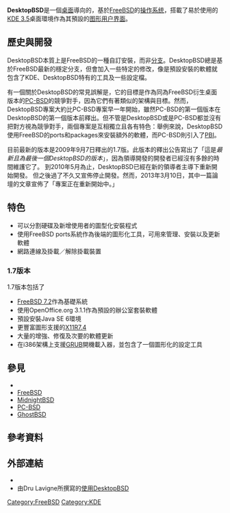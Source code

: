 {{NoteTA|G1=IT|G2=FL}}
{{Infobox OS
| name                = DesktopBSD
| logo                = [[File:Desktop_bsd_logo.png|200px]]
| screenshot          = 
| caption             = 
| developer           = DesktopBSD團隊
| family              = [[Unix-like|Unix-like]]
| source model        = [[开放源代码|开放源代码]]
| latest release version = 1.7
| latest release date = {{Release date and age|2009|09|07}}<ref name=distrowatch>{{cite web|url= http://distrowatch.com/desktopbsd|title= DistroWatch: DesktopBSD|work= distrowatch.com|accessdate= 2011-10-18|archive-date= 2008-08-28|archive-url= https://web.archive.org/web/20080828005821/http://distrowatch.com/desktopbsd|dead-url= no}}</ref>
| package_manager     = FreeBSD Ports
| supported_platforms = [[IA-32|IA-32]]及[[x86-64|x86-64]]
| kernel type         = [[整塊性核心|整塊性核心]]
| ui                  = [[KDE_3|KDE 3]]<ref name=distrowatch />
| license             = 多種
* 從FreeBSD而來的部份：[[BSD许可证|BSD许可证]]
* 美術品集合、圖示：<br />[[创作共用|创作共用]]
* 從KDE而來的部份：[[GNU通用公共许可证|GNU通用公共许可证]]及其他<ref>{{cite web |url=http://techbase.kde.org/index.php?title=Policies/Licensing_Policy |title=KDE Licensing Policy |work=KDE TechBase |accessdate=2010-04-01 |archive-date=2010-12-16 |archive-url=https://web.archive.org/web/20101216003927/http://techbase.kde.org/index.php?title=Policies%2FLicensing_Policy |dead-url=no }}</ref>
| working_state        = 已停止開發<ref name="FreeBSD News Discontinued">{{cite web|author=Gerard|title=Updated: FBSD based Projects and Systems page|url=http://www.freebsdnews.net/2010/01/12/updated-fbsd-based-projects-and-systems-pag/|publisher=FreeBSD News|accessdate=2014-08-18|date=2010-01-12|archive-date=2013-12-12|archive-url=https://web.archive.org/web/20131212174547/http://www.freebsdnews.net/2010/01/12/updated-fbsd-based-projects-and-systems-pag/|dead-url=no}}</ref>
| website              = http://www.desktopbsd.net/
}}

'''DesktopBSD'''是一個[[桌上型電腦|桌面]]導向的，基於[[FreeBSD|FreeBSD]]的[[操作系统|操作系统]]，搭載了易於使用的[[KDE_3|KDE 3.5]]桌面環境作為其預設的[[图形用户界面|图形用户界面]]。

== 歷史與開發 ==
DesktopBSD本質上是FreeBSD的一種自訂安裝，而非[[复刻_(软件工程)|分支]]。DesktopBSD總是基於FreeBSD最新的穩定分支，但會加入一些特定的修改，像是預設安裝的軟體就包含了KDE、DesktopBSD特有的工具及一些設定檔。

有一個關於DesktopBSD的常見誤解是，它的目標是作為同為FreeBSD衍生桌面版本的[[PC-BSD|PC-BSD]]的競爭對手，因為它們有著類似的架構與目標。然而，DesktopBSD專案大約比PC-BSD專案早一年開始，雖然PC-BSD的第一個版本在DesktopBSD的第一個版本前釋出。但不管是DesktopBSD或是PC-BSD都並沒有把對方視為競爭對手，兩個專案是互相獨立且各有特色：舉例來說，DesktopBSD使用FreeBSD的ports和packages來安裝額外的軟體，而PC-BSD則引入了[[PC-BSD#軟體管理|PBI]]。

目前最新的版本是2009年9月7日釋出的1.7版。此版本的釋出公告寫出了「這是''最新且為最後一個DesktopBSD的版本''」，因為領導開發的開發者已經沒有多餘的時間維護它了。
到2010年5月為止，DesktopBSD已經在新的領導者主導下重新開始開發。
但之後過了不久又宣佈停止開發。然而，2013年3月10日，其中一篇論壇的文章宣佈了「專案正在重新開始中。」

== 特色 ==
* 可以分割硬碟及新增使用者的圖型化安裝程式
* 使用FreeBSD ports系統作為後端的圖形化工具，可用來管理、安裝以及更新軟體
* 網路連線及掛載／解除掛載裝置

=== 1.7版本 ===
1.7版本包括了
* [[FreeBSD#FreeBSD_7|FreeBSD 7.2]]作為基礎系統
* 使用OpenOffice.org 3.1.1作為預設的辦公室套裝軟體
* 預設安裝Java SE 6環境
* 更豐富圖形支援的[[X_Window系統#版本历史|X11R7.4]]
* 大量的增強、修復及次要的軟體更新
* 在i386架構上支援[[GRUB|GRUB]]開機載入器，並包含了一個圖形化的設定工具

== 參見 ==
{{Portal|自由軟體}}
* {{link-en|BSD作業系統比較|Comparison of BSD operating systems}}
* [[FreeBSD|FreeBSD]]
* [[MidnightBSD|MidnightBSD]]
* [[PC-BSD|PC-BSD]]
* [[GhostBSD|GhostBSD]]

==參考資料==
{{Reflist}}

==外部連結==
* {{Official website|http://www.desktopbsd.net/}}
* 由Dru Lavigne所撰寫的[http://www.onlamp.com/pub/a/bsd/2006/07/13/FreeBSDBasics.html?page=1 使用DesktopBSD]{{Wayback|url=http://www.onlamp.com/pub/a/bsd/2006/07/13/FreeBSDBasics.html?page=1 |date=20140819085739 }}

{{FreeBSD}}

[[Category:FreeBSD|Category:FreeBSD]]
[[Category:KDE|Category:KDE]]